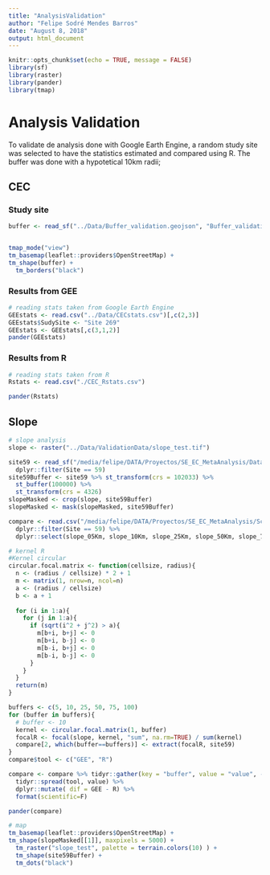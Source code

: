 ```yaml
---
title: "AnalysisValidation"
author: "Felipe Sodré Mendes Barros"
date: "August 8, 2018"
output: html_document
---
```


```r
knitr::opts_chunk$set(echo = TRUE, message = FALSE)
library(sf)
library(raster)
library(pander)
library(tmap)
```

# Analysis Validation

To validate de analysis done with Google Earth Engine, a random study site was selected to have the statistics estimated and compared using R. The buffer was done with a hypotetical 10km radii;

## CEC
### Study site

```r
buffer <- read_sf("../Data/Buffer_validation.geojson", "Buffer_validation")


tmap_mode("view")
tm_basemap(leaflet::providers$OpenStreetMap) + 
tm_shape(buffer) + 
  tm_borders("black")

```

### Results from GEE
```r
# reading stats taken from Google Earth Engine
GEEstats <- read.csv("../Data/CECstats.csv")[,c(2,3)]
GEEstats$SudySite <- "Site 269"
GEEstats <- GEEstats[,c(3,1,2)]
pander(GEEstats)
```

### Results from R
```r
# reading stats taken from R
Rstats <- read.csv("./CEC_Rstats.csv")

pander(Rstats)
```

## Slope

```r
# slope analysis
slope <- raster("../Data/ValidationData/slope_test.tif")

site59 <- read_sf("/media/felipe/DATA/Proyectos/SE_EC_MetaAnalysis/Data/Database_18_06_01.shp") %>% 
  dplyr::filter(Site == 59)
site59Buffer <- site59 %>% st_transform(crs = 102033) %>% 
  st_buffer(100000) %>% 
  st_transform(crs = 4326)
slopeMasked <- crop(slope, site59Buffer)
slopeMasked <- mask(slopeMasked, site59Buffer)

compare <- read.csv("/media/felipe/DATA/Proyectos/SE_EC_MetaAnalysis/Scripts/Data/results/Biodiversity_Revision.csv") %>% 
  dplyr::filter(Site == 59) %>% 
  dplyr::select(slope_05Km, slope_10Km, slope_25Km, slope_50Km, slope_75Km, slope_100Km)

# kernel R
#Kernel circular
circular.focal.matrix <- function(cellsize, radius){
  n <- (radius / cellsize) * 2 + 1
  m <- matrix(1, nrow=n, ncol=n)
  a <- (radius / cellsize)
  b <- a + 1
  
  for (i in 1:a){
    for (j in 1:a){
      if (sqrt(i^2 + j^2) > a){
        m[b+i, b+j] <- 0
        m[b+i, b-j] <- 0
        m[b-i, b+j] <- 0
        m[b-i, b-j] <- 0
      }
    }
  }
  return(m)
}

buffers <- c(5, 10, 25, 50, 75, 100)
for (buffer in buffers){
  # buffer <- 10
  kernel <- circular.focal.matrix(1, buffer)
  focalR <- focal(slope, kernel, "sum", na.rm=TRUE) / sum(kernel)
  compare[2, which(buffer==buffers)] <- extract(focalR, site59)
}
compare$tool <- c("GEE", "R")

compare <- compare %>% tidyr::gather(key = "buffer", value = "value", -tool) %>% 
  tidyr::spread(tool, value) %>%
  dplyr::mutate( dif = GEE - R) %>% 
  format(scientific=F)
```
```r
pander(compare)
```
```r
# map
tm_basemap(leaflet::providers$OpenStreetMap) + 
tm_shape(slopeMasked[[1]], maxpixels = 5000) + 
  tm_raster("slope_test", palette = terrain.colors(10) ) +
  tm_shape(site59Buffer) + 
  tm_dots("black")

```

